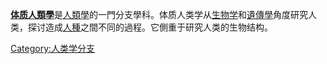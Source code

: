 {{Catnav|頁面分類|人文學科|人類學}}

'''[[体质人類學|体质人類學]]'''是[[人類學|人類學]]的一門分支學科。体质人类学从[[生物学|生物学]]和[[遺傳學|遺傳學]]角度研究人类，探讨造成[[人種|人種]]之間不同的過程。它側重于研究人类的生物结构。

[[Category:人类学分支|Category:人类学分支]]